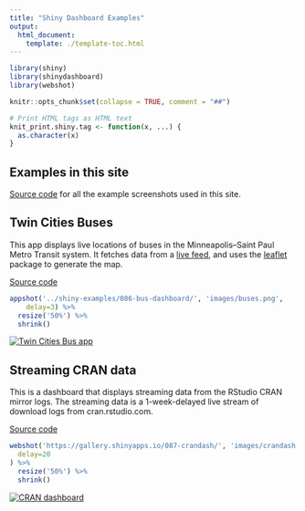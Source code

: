 ```yaml
---
title: "Shiny Dashboard Examples"
output:
  html_document:
    template: ./template-toc.html
---
```


```r
library(shiny)
library(shinydashboard)
library(webshot)

knitr::opts_chunk$set(collapse = TRUE, comment = "##")

# Print HTML tags as HTML text
knit_print.shiny.tag <- function(x, ...) {
  as.character(x)
}
```


## Examples in this site

[Source code](https://github.com/rstudio/shinydashboard/tree/gh-pages/_apps) for all the example screenshots used in this site.



## Twin Cities Buses

This app displays live locations of buses in the Minneapolis--Saint Paul Metro Transit system. It fetches data from a [live feed](http://svc.metrotransit.org/), and uses the [leaflet](http://rstudio.github.io/leaflet/) package to generate the map.

[Source code](https://github.com/rstudio/shiny-examples/tree/master/086-bus-dashboard)

```r
appshot('../shiny-examples/086-bus-dashboard/', 'images/buses.png',
    delay=3) %>%
  resize('50%') %>%
  shrink()
```

[![Twin Cities Bus app](images/buses.png)](https://gallery.shinyapps.io/086-bus-dashboard/)


## Streaming CRAN data

This is a dashboard that displays streaming data from the RStudio CRAN mirror logs. The streaming data is a 1-week-delayed live stream of download logs from cran.rstudio.com.

[Source code](https://github.com/rstudio/shiny-examples/tree/master/087-crandash)


```r
webshot('https://gallery.shinyapps.io/087-crandash/', 'images/crandash.png',
  delay=20
) %>%
  resize('50%') %>%
  shrink()
```

[![CRAN dashboard](images/crandash.png)](https://gallery.shinyapps.io/087-crandash/)
